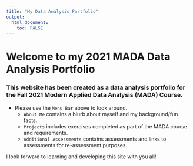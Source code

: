 ---
title: "My Data Analysis Portfolio"
output: 
  html_document:
    toc: FALSE
---

# Welcome to my **2021 MADA Data Analysis Portfolio**

### This website has been created as a data analysis portfolio for the Fall 2021 Modern Applied Data Analysis (MADA) Course.

* Please use the `Menu Bar` above to look around.
  * `About Me` contains a blurb about myself and my background/fun facts.
  * `Projects` includes exercises completed as part of the MADA course and requirements.
  * `Additional Assessments` contains assessments and links to assessments for re-assessment purposes.

I look forward to learning and developing this site with you all!